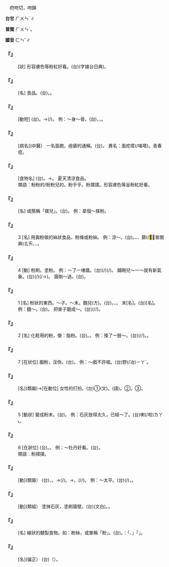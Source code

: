 
=={{ruby|粉|ㄈㄣˇ}}==

　府吻切，吻韻

'''台甘''' <rt>ㄏㄨㄣˋ</rt>∥

'''普閩''' <rt>ㄏㄨㄣˋ</rt>。

'''國音''' <rt>ㄈㄣˇ</rt>∥

    

==='''『{{ruby|粉|ㄈㄣˇ}}{{ruby|撲|ㄆㄨ}}{{ruby|撲|ㄆㄨ}}』'''===
: [狀] 形容膚色等粉紅好看。(台){{ruby|紅|ㄤˊ}}{{ruby|霓|ㆣㆤˊ}}(字據台日典)。
    

==='''『{{ruby|麵|ㄇㄧㄢˋ}}{{ruby|粉|ㄈㄣˇ}}』'''===
: [名] 食品。(台){{ruby|麵|ㄇㄧ˫}}{{ruby|粉|ㄏㄨㄣˋ}}。{{ruby|食|ㄒㄧㆵ ͘}}{{ruby|品|ㄆㄧㄣˋ}}。
    

==='''『{{ruby|粉|ㄈㄣˇ}}{{ruby|碎|ㄙㄨㄟˋ}}』'''===
: [動短] (台){{ruby|變|ㄅㆪ˪}}{{ruby|作|ㄗㄜ˪}}{{ruby|粉|ㄏㄨㄣˋ}}{{ruby|幼|ㄧㄨ˪}}{{ruby|丌|ㆤ}}{{ruby|意|ㄧ˪}}{{ruby|思|ㄙㄨ˪}}。→{{ruby|<mark>&#xffad2;</mark>|ㄌㆲ˪}}{{ruby|破|ㄆㄨㄚ˪}}(/{{ruby|歹|ㄆㄞˋ/ㄆㆮˋ}}){{ruby|去|ㄎㄧ˪}}。 例：～身～骨。(台){{ruby|為|ㄨㄧ˫}}{{ruby|著|ㄉㄧㄜㆷ ͘}}{{ruby|盡|ㄐㄧㄣ˫}}{{ruby|力|ㄌㄧㆤㆶ ͘}}{{ruby|願|ㆣㄨㄢ˫}}{{ruby|意|ㄧ˪}}{{ruby|獻|ㄏㄧㄢ˪}}{{ruby|身|ㄒㄧㄣ}}，{{ruby|肉|ㆠㄚㆷ}}{{ruby|變|ㄅㆪ˪}}{{ruby|做|ㄗㄨㆤ˪/ㄗㄜ˪}}{{ruby|醬|ㄐㄧㆫ˪/ㄐㄧㆧ˪}}，{{ruby|骨|ㄍㄨㆵ}}{{ruby|變|ㄅㆪ˪}}{{ruby|做|ㄗㄨㆤ˪/ㄗㄜ˪}}{{ruby|粉|ㄏㄨㄣˋ}}{{ruby|末|ㆠㄨㄚㆷ ͘}}{{ruby|亦|ㄧㄚㆷ ͘}}{{ruby|無|ㆠㄜˊ}}{{ruby|要|ㄧㄠ˪}}{{ruby|緊|ㄍㄧㄣˋ}}{{ruby|丌|ㆤ}}{{ruby|意|ㄧ˪}}{{ruby|思|ㄙㄨ˪}}。
    

==='''『{{ruby|粉|ㄈㄣˇ}}{{ruby|刺|ㄘˋ}}』'''===
: [病名](中醫） 一名面皰，痤瘡的通稱。(台){{ruby|<mark>&#xffa70;</mark>|ㄊㄧㄠ˫}}{{ruby|仔|ㄚ}}。 異名：面疙瘩(/咯嗒)。青春痘。
    

==='''『{{ruby|涼|ㄌㄧㄤˊ}}{{ruby|粉|ㄈㄣˇ}}{{ruby|兒|ㄦ}}』'''===
: [食物名] (台){{ruby|涼|ㄌㄧㄤˊ}}{{ruby|粉|ㄏㄨㄣˋ}}{{ruby|條|ㄉㄧㄠˊ}}。→{{ruby|粉|ㄏㄨㄣˋ}}{{ruby|條|ㄌㄧㄠˊ}}。 夏天清涼食品。
:類語：粉粉的/粉粉兒的。粉乎乎。粉撲撲。形容膚色等呈粉紅好看。
:
    

==='''『{{ruby|粉|ㄈㄣˇ}}{{ruby|撲|ㄆㄨ}}{{ruby|兒|ㄦ}}』'''===
: [名] 或簡稱「撲兒」。(台){{ruby|粉|ㄏㄨㄣˋ}}{{ruby|布|ㄅㆦ˪}}。 例：拿個～搽粉。
    

==='''『{{ruby|粉|ㄈㄣˇ}}』'''===
:3  [名] 用澱粉做的絲狀食品，粉條或粉絲。 例：涼～。(台){{ruby|涼|ㄌㄧㄤˊ}}{{ruby|粉|ㄏㄨㄣˋ}}。{{ruby|台|ㄉㄞˊ}}{{ruby|灣|ㄨㄢˊ}}{{ruby|食|ㄐㄧㄚㆷ ͘}}{{ruby|物|ㄇㄧㆷ ͘/ㄇㆭㆷ ͘}}{{ruby|中|ㄉㄧㆲ}}{{ruby|猶|ㄧㄠˋ/ㄧㄚˋ}}{{ruby|有|ㄨ˫}}{{ruby|涼|ㄌㄧㄤˊ}}{{ruby|粉|ㄏㄨㄣˋ}}、{{ruby|米|ㆠㄧˋ}}{{ruby|粉|ㄏㄨㄣˋ}}、{{ruby|米|ㆠㄧˋ}}篩(/<mark>&#xffe47;</mark>：普閩典)<rt>ㄊㄞ</rt>{{ruby|目|ㆠㄚㆶ ͘}}、{{ruby|冬|ㄉㄤ}}{{ruby|粉|ㄏㄨㄣˋ}}、{{ruby|麵|ㄇㄧ˫}}{{ruby|線|ㄙㄨㆩ˪}}{{ruby|攏|ㄌㆲˋ}}{{ruby|是|ㄒㄧ˫}}{{ruby|歸|ㄍㄨㄧ˫}}{{ruby|條|ㄉㄧㄠˊ}}{{ruby|丌|ㆤ}}。
    

==='''『{{ruby|粉|ㄈㄣˇ}}』'''===
:4  [動] 粉刷。塗粉。 例：～了一堵牆。(台){{ruby|抉|ㄍㄨㄚㆵ}}(/{{ruby|粉|ㄏㄨㄣˋ}}{{ruby|刷|ㄙㄨㄚㆵ}}){{ruby|一|ㄐㄧㆵ ͘}}{{ruby|堵|ㄉㆦˋ}}{{ruby|壁|ㄅㄧㄚㆷ}}(/{{ruby|牆|ㄑㄧㆧˊ/ㄑㄧㆫˊ}})。 鋪眼兒～一～就有新氣象。(台){{ruby|店|ㄉㄧㆰ˪}}{{ruby|頭|ㄊㄠˊ}}(/{{ruby|面|ㆠㄧㄣ˫}}){{ruby|小|ㄒㄧㄜˋ}}{{ruby|可|ㄎㄨㄚˋ}}{{ruby|粉|ㄏㄨㄣˋ}}{{ruby|刷|ㄙㄨㄚㆵ}}{{ruby|一|ㄐㄧㆵ ͘}}{{ruby|下|·ㆤ˫}}{{ruby|會|ㆤ˫/ㄨㆤ˫}}{{ruby|較|ㄎㄚ˪}}{{ruby|→|ㄎㄚㆷ}}{{ruby|新|ㄒㄧㄣ}}(/{{ruby|新|ㄒㄧㄣ}}{{ruby|鮮|ㄒㄧㄢ}}→{{ruby|新|ㄒㄧㄣ}}{{ruby|嫣|ㄧㄢ}})。 牆剛～過。(台){{ruby|壁|ㄅㄧㄚㆷ}}{{ruby|拄|ㄉㄨˋ}}{{ruby|即|ㄐㄧㄚㆷ}}{{ruby|粉|ㄏㄨㄣˋ}}{{ruby|刷|ㄙㄨㄚㆵ}}{{ruby|過|ㄍㄨㆤ˪/ㄍㆤ˪}}。
    

==='''『{{ruby|粉|ㄈㄣˇ}}』'''===
:1  [名] 粉狀的東西。～子。～末。麵兒(方)。(台){{ruby|粉|ㄏㄨㄣˋ}}。{{ruby|幼|ㄧㄨ˪}}{{ruby|幼|ㄧㄨ˪}}、{{ruby|末|ㆠㄨㄚㆷ ͘}}{{ruby|末|ㆠㄨㄚㆷ ͘}}{{ruby|丌|ㆤ}}{{ruby|物|ㄇㆭㆷ ͘/ㄇㄧㆷ ͘}}。 末[名]。(台){{ruby|幼|ㄧㄨ˪}}[名]。 例：麵～。(台){{ruby|麵|ㄇㄧ˫}}{{ruby|粉|ㄏㄨㄣˋ}}。 把麥子磨成～。(台){{ruby|將|ㄐㄧㆲ}}{{ruby|麥|ㆠㆤㆷ ͘}}{{ruby|仔|ㄚ}}{{ruby|磨|ㆠㄨㄚˊ}}(/{{ruby|挨|ㄨㆤ/ㆤ}}/{{ruby|研|ㆣㄧㄥˋ}}){{ruby|做|ㄗㄨㆤ˪/ㄗㄜ˪}}{{ruby|粉|ㄏㄨㄣˋ}}。
    

==='''『{{ruby|粉|ㄈㄣˇ}}』'''===
:2  [名] 化粧用的粉，像：脂粉。(台){{ruby|粉|ㄏㄨㄣˋ}}。{{ruby|凸|ㄆㆲ˪}}{{ruby|粉|ㄏㄨㄣˋ}}。 例：搽了一臉～。(台){{ruby|塗|ㄊㆦˊ}}{{ruby|→|ㄗㄜ˫}}(/{{ruby|抹|ㆠㄨㄚㆷ}}/{{ruby|糊|ㄍㆦˊ}}){{ruby|歸|ㄍㄨㄧ}}{{ruby|面|ㆠㄧㄣ˫}}{{ruby|丌|ㆤ}}{{ruby|粉|ㄏㄨㄣˋ}}。{{ruby|一|ㄐㄧㆵ ͘}}{{ruby|個|ㆤˊ}}{{ruby|面|ㆠㄧㄣ˫}}{{ruby|抹|ㆠㄨㄚㆷ}}{{ruby|<mark>&#xffa42;</mark>|ㄍㄚㆷ}}{{ruby|全|ㄗㄨㄢˊ}}{{ruby|粉|ㄏㄨㄣˋ}}。
    

==='''『{{ruby|粉|ㄈㄣˇ}}』'''===
:7  [在狀位] 胭粉，淫佚。(台){{ruby|艷|ㄧㆰ˫}}{{ruby|冶|ㄧㄚˋ}}{{ruby|丌|ㆤ}}。 例：～戲不許唱。(台){{ruby|不|ㄅㄨㆵ}}{{ruby|准|ㄗㄨㄣˋ}}{{ruby|搬|ㄅㄨㆩ}}野(/冶)<rt>ㄧㄚˋ</rt>{{ruby|戲|ㄏㄧ˪}}。
    

==='''『{{ruby|粉|ㄈㄣˇ}}{{ruby|墨|ㄇㄛˋ}}』'''===
: [名](類屬)→[在動位] 女性的打扮。(台)①{{ruby|女|ㄌㄨˋ/ㄌㄧˋ}}{{ruby|性|ㄒㄧㄥ˪}}{{ruby|丌|ㆤ}}{{ruby|裝|ㄗㆲ}}{{ruby|飾|ㄒㄧㆤㆶ}}(文)。{{ruby|裝|ㄗㆭ˫}}{{ruby|飾|ㄊㆩ˫}}(語)。②{{ruby|為|ㄨㄧ˫}}{{ruby|搬|ㄅㄨㆩ}}{{ruby|戲|ㄏㄧ˪}}{{ruby|化|ㄏㄨㄚ˪}}{{ruby|裝|ㄗㆲ}}。③{{ruby|修|ㄒㄧㄨ}}{{ruby|改|ㄍㄞˋ}}{{ruby|文|ㆠㄨㄣˊ}}{{ruby|章|ㄐㄧㆧ/ㄐㄧㆲ}}{{ruby|丌|ㆤ}}{{ruby|字|ㆢㄧ˫/ㄌㄧ˫}}{{ruby|句|ㄍㄨ˪}}。
    

==='''『{{ruby|粉|ㄈㄣˇ}}』'''===
:5  [動狀] 變成粉末。(台){{ruby|粉|ㄏㄨㄣˋ}}{{ruby|粉|ㄏㄨㄣˋ}}{{ruby|灰|ㄏㄨ}}{{ruby|灰|ㄏㄨ}}{{ruby|去|ㄎㄧ˪}}。 例：石灰放得太久，已經～了。(台){{ruby|石|ㄐㄧㄜㆷ ͘}}{{ruby|灰|ㄏㄨㆤ}}{{ruby|囥|ㄎㆭ˪}}{{ruby|傷|ㄒㄧㆧ/ㄒㄧㆫ}}{{ruby|久|ㄍㄨˋ}}{{ruby|灰|ㄏㄨ}}{{ruby|去|ㄎㄧ˪}}喇(/啦)<rt>ㄌㄚ˪</rt>。
    

==='''『{{ruby|粉|ㄈㄣˇ}}』'''===
:6  [在狀位] (台){{ruby|粉|ㄏㄨㄣˋ}}{{ruby|紅|ㄤˊ}}{{ruby|色|ㄒㄧㆤㆶ}}。{{ruby|桃|ㄊㄜˊ}}{{ruby|色|ㄒㄧㆤㆶ}}。 例：～牡丹好看。(台){{ruby|粉|ㄏㄨㄣˋ}}{{ruby|色|ㄒㄧㆤㆶ}}{{ruby|丌|ㆤ}}{{ruby|牡|ㆠㆦˋ}}{{ruby|丹|ㄉㄢ}}{{ruby|真|ㄐㄧㄣ}}{{ruby|好|ㄏㄜˋ}}{{ruby|看|ㄎㄨㆩ˪}}。
:類語：粉撲撲。
:
    

==='''『{{ruby|粉|ㄈㄣˇ}}{{ruby|飾|ㄕˋ}}』'''===
: [動](類屬） (台){{ruby|抹|ㆠㄨㄚㆷ}}{{ruby|粉|ㄏㄨㄣˋ}}{{ruby|裝|ㄗㆲ}}{{ruby|飾|ㄒㄧㆤㆶ}}、{{ruby|打|ㄉㆩˋ}}{{ruby|扮|ㄅㄢ˫}}。→{{ruby|裝|ㄗㆭ}}{{ruby|外|ㆣㄨㄚ˫}}{{ruby|表|ㄅㄧㄠˋ}}(/{{ruby|鋪|ㄆㆦ}}{{ruby|面|ㆠㄧㄣ˫}}{{ruby|攤|ㄊㄢ}}){{ruby|掩|ㆰ}}{{ruby|蓋|ㄎㆰ˪}}{{ruby|缺|ㄎㄨㄚㆵ}}{{ruby|點|ㄉㄧㆰˋ}}{{ruby|及|ㄍㄚㆴ}}{{ruby|垃|ㄌㄚㆴ}}{{ruby|圾|ㄙㄚㆴ}}。→{{ruby|乾|ㄍㄢ}}{{ruby|礁|ㄉㄚ}}{{ruby|格|ㄍㄧㆤㆶ}}{{ruby|外|ㆣㄨㄚ˫}}{{ruby|觀|ㄍㄨㄢ}}{{ruby|好|ㄏㄜˋ}}{{ruby|看|ㄎㄨㆩ˪}}，{{ruby|無|ㆠㄜˊ}}{{ruby|實|ㄒㄧㆵ ͘}}{{ruby|在|ㄗㄞ˫}}{{ruby|丌|ㆤ}}{{ruby|內|ㄌㄞ˫/ㄌㄨㆤ˫}}{{ruby|容|ㄧㆲˊ}}(/{{ruby|事|ㄙㄨ˫}}{{ruby|實|ㄒㄧㆵ ͘}}/{{ruby|情|ㄐㄧㄥˊ}}{{ruby|形|ㄏㄧㄥˊ}})。 例：～太平。(台){{ruby|假|ㄍㆤˋ}}{{ruby|泰|ㄊㄞ˪}}{{ruby|平|ㄅㄧㄥˊ}}(/{{ruby|假|ㄍㆤˋ}}{{ruby|安|ㄢ}}{{ruby|定|ㄉㄧㄥ˫}})，{{ruby|實|ㄒㄧㆵ ͘}}{{ruby|在|ㄗㄞ˫}}{{ruby|國|ㄍㆦㆶ}}{{ruby|勢|ㄙㆤ˪}}{{ruby|危|ㄏㄨㄧˊ/ㆣㄨㄧˊ}}{{ruby|險|ㄏㄧㆰˋ}}。
    

==='''『{{ruby|粉|ㄈㄣˇ}}{{ruby|刷|ㄕㄨㄚ}}』'''===
: [動](類組） 塗抹石灰，塗刷牆壁。(台){{ruby|粉|ㄏㄨㄣˋ}}{{ruby|刷|ㄙㄨㄚㆵ}}(文白)。{{ruby|抹|ㆠㄨㄚㆷ}}{{ruby|壁|ㄅㄧㄚㆷ}}。
    

==='''『{{ruby|粉|ㄈㄣˇ}}{{ruby|條|ㄊㄧㄠˊ}}』'''===
: [名] 線狀的麵製食物。如：粉絲，或單稱「粉」。(台){{ruby|粉|ㄏㄨㄣˋ}}{{ruby|條|ㄉㄧㄠˊ}}{{ruby|→|ㄌㄧㄠˊ}}。{{ruby|註|ㄗㄨ˪}}：{{ruby|台|ㄉㄞˊ}}{{ruby|灣|ㄨㄢˊ}}{{ruby|食|ㄒㄧㆵ ͘}}{{ruby|物|ㆠㄨㆵ ͘}}{{ruby|丌|ㆤ}}{{ruby|形|ㄏㄧㄥˊ}}{{ruby|狀|ㄗㆲ˫}}{{ruby|稱|ㄑㄧㄥ}}「{{ruby|粉|ㄏㄨㄣˋ}}、{{ruby|條|ㄉㄧㄠˊ}}」{{ruby|罕|ㄏㄢˋ}}{{ruby|稱|ㄑㄧㄥ}}「{{ruby|絲|ㄒㄧ}}」。
    

==='''『{{ruby|粉|ㄈㄣˇ}}{{ruby|牆|ㄑㄧㄤˊ}}』'''===
: [名](偏正） (台){{ruby|白|ㄅㆤㆷ ͘}}（{{ruby|色|ㄒㄧㆤㆶ}}{{ruby|丌|ㆤ}}）{{ruby|牆|ㄑㄧㆧˊ/ㄑㄧㆫˊ}}{{ruby|仔|ㄚ}}。
    
